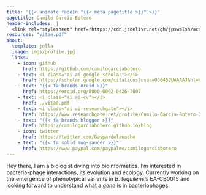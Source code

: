 ```yaml
---
title: '{{< animate fadeIn "{{< meta pagetitle >}}" >}}'
pagetitle: Camilo García-Botero
header-includes:  |
  <link rel="stylesheet" href="https://cdn.jsdelivr.net/gh/jpswalsh/academicons@1/css/academicons.min.css">
resources: "vitae.pdf"
about:
  template: jolla
  image: imgs/profile.jpg
  links:
    - icon: github
      href: https://github.com/camilogarciabotero
    - text: <i class="ai ai-google-scholar"></i> 
      href: https://scholar.google.com/citations?user=OJ6452UAAAAJ&hl=en
    - text: "{{< fa brands orcid >}}"
      href: https://orcid.org/0000-0002-0426-7007
    - text: <i class="ai ai-cv"></i>
      href: ./vitae.pdf
    - text: <i class="ai ai-researchgate"></i>
      href: https://www.researchgate.net/profile/Camilo-Garcia-Botero-2
    - text: "{{< fa brands blogger >}}"
      href: https://camilogarciabotero.github.io/blog
    - icon: twitter
      href: https://twitter.com/Gaspardelanoche
    - text: "{{< fa solid mug-saucer >}}"
      href: https://www.paypal.com/paypalme/camilogarciabotero
---
```


::: {.animate__animated .animate__fadeIn .animate__duration-0.01s}
Hey there, I am a biologist diving into bioinformatics. I'm interested in bacteria-phage interactions, its evolution and ecology. Currently working on the emergence of phenotypical variants in *B. tequilensis* EA-CB0015 and looking forward to understand what a *gene* is in bacteriophages.
:::